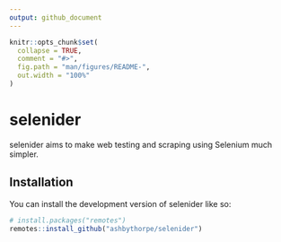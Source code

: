 ```yaml
---
output: github_document
---
```


<!-- README.md is generated from README.Rmd. Please edit that file -->

```r
knitr::opts_chunk$set(
  collapse = TRUE,
  comment = "#>",
  fig.path = "man/figures/README-",
  out.width = "100%"
)
```

# selenider

<!-- badges: start -->
<!-- badges: end -->

selenider aims to make web testing and scraping using Selenium much simpler.

## Installation

You can install the development version of selenider like so:

``` r
# install.packages("remotes")
remotes::install_github("ashbythorpe/selenider")
```
